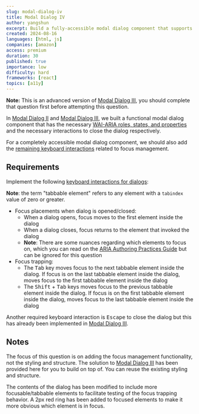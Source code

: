 ```yaml
---
slug: modal-dialog-iv
title: Modal Dialog IV
author: yangshun
excerpt: Build a fully-accessible modal dialog component that supports all required keyboard interactions
created: 2024-08-16
languages: [html, js]
companies: [amazon]
access: premium
duration: 30
published: true
importance: low
difficulty: hard
frameworks: [react]
topics: [a11y]
---
```


**Note:** This is an advanced version of [Modal Dialog III](/questions/user-interface/modal-dialog-iii), you should complete that question first before attempting this question.

In [Modal Dialog II](/questions/user-interface/modal-dialog-ii) and [Modal Dialog III](/questions/user-interface/modal-dialog-iii), we built a functional modal dialog component that has the necessary [WAI-ARIA roles, states, and properties](https://www.w3.org/WAI/ARIA/apg/patterns/dialog-modal/#wai-ariaroles,states,andproperties) and the necessary interactions to close the dialog respectively.

For a completely accessible modal dialog component, we should also add the [remaining keyboard interactions](https://www.w3.org/WAI/ARIA/apg/patterns/dialog-modal/#keyboardinteraction) related to focus management.

## Requirements

Implement the following [keyboard interactions for dialogs](https://www.w3.org/WAI/ARIA/apg/patterns/dialog-modal/#keyboardinteraction):

**Note**: the term "tabbable element" refers to any element with a `tabindex` value of zero or greater.

- Focus placements when dialog is opened/closed:
  - When a dialog opens, focus moves to the first element inside the dialog
  - When a dialog closes, focus returns to the element that invoked the dialog
  - **Note**: There are some nuances regarding which elements to focus on, which you can read on the [ARIA Authoring Practices Guide](https://www.w3.org/WAI/ARIA/apg/patterns/dialog-modal/#keyboardinteraction) but can be ignored for this question
- Focus trapping:
  - The <kbd>Tab</kbd> key moves focus to the next tabbable element inside the dialog. If focus is on the last tabbable element inside the dialog, moves focus to the first tabbable element inside the dialog
  - The <kbd>Shift</kbd> + <kbd>Tab</kbd> keys moves focus to the previous tabbable element inside the dialog. If focus is on the first tabbable element inside the dialog, moves focus to the last tabbable element inside the dialog

Another required keyboard interaction is <kbd>Escape</kbd> to close the dialog but this has already been implemented in [Modal Dialog III](/questions/user-interface/modal-dialog-iii).

## Notes

The focus of this question is on adding the focus management functionality, not the styling and structure. The solution to [Modal Dialog III](/questions/user-interface/modal-dialog-iii) has been provided here for you to build on top of. You can reuse the existing styling and structure.

The contents of the dialog has been modified to include more focusable/tabbable elements to facilitate testing of the focus trapping behavior. A 2px red ring has been added to focused elements to make it more obvious which element is in focus.

